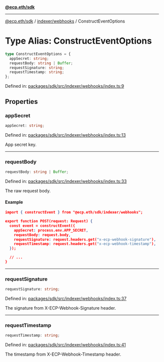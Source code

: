 [**@ecp.eth/sdk**](../../../index.mdx)

***

[@ecp.eth/sdk](/sdk-reference/index.mdx) / [indexer/webhooks](/sdk-reference/indexer/webhooks/index.mdx) / ConstructEventOptions

# Type Alias: ConstructEventOptions

```ts
type ConstructEventOptions = {
  appSecret: string;
  requestBody: string | Buffer;
  requestSignature: string;
  requestTimestamp: string;
};
```

Defined in: [packages/sdk/src/indexer/webhooks/index.ts:9](https://github.com/ecp-eth/comments-monorepo/blob/main/packages/sdk/src/indexer/webhooks/index.ts#L9)

## Properties

### appSecret

```ts
appSecret: string;
```

Defined in: [packages/sdk/src/indexer/webhooks/index.ts:13](https://github.com/ecp-eth/comments-monorepo/blob/main/packages/sdk/src/indexer/webhooks/index.ts#L13)

App secret key.

***

### requestBody

```ts
requestBody: string | Buffer;
```

Defined in: [packages/sdk/src/indexer/webhooks/index.ts:33](https://github.com/ecp-eth/comments-monorepo/blob/main/packages/sdk/src/indexer/webhooks/index.ts#L33)

The raw request body.

#### Example

```json
import { constructEvent } from "@ecp.eth/sdk/indexer/webhooks";

export function POST(request: Request) {
  const event = constructEvent({
    appSecret: process.env.APP_SECRET,
    requestBody: request.body,
    requestSignature: request.headers.get("x-ecp-webhook-signature"),
    requestTimestamp: request.headers.get("x-ecp-webhook-timestamp"),
  });

  // ...
}
```

***

### requestSignature

```ts
requestSignature: string;
```

Defined in: [packages/sdk/src/indexer/webhooks/index.ts:37](https://github.com/ecp-eth/comments-monorepo/blob/main/packages/sdk/src/indexer/webhooks/index.ts#L37)

The signature from X-ECP-Webhook-Signature header.

***

### requestTimestamp

```ts
requestTimestamp: string;
```

Defined in: [packages/sdk/src/indexer/webhooks/index.ts:41](https://github.com/ecp-eth/comments-monorepo/blob/main/packages/sdk/src/indexer/webhooks/index.ts#L41)

The timestamp from X-ECP-Webhook-Timestamp header.
